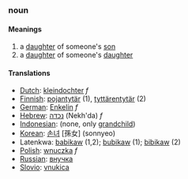 ===noun===
====Meanings====
#a [[daughter]] of someone's [[son]]
#a [[daughter]] of someone's [[daughter]]
====Translations====
*[[Dutch]]: [[kleindochter]] ''f''
*[[Finnish]]: [[pojantytär]] (1), [[tyttärentytär]] (2)
*[[German]]: [[Enkelin]] ''f''
*[[Hebrew]]: [[נכדה]] (Nekh'da) ''f''
*[[Indonesian]]: (none, only [[grandchild]])
*[[Korean]]: [[손녀]] [孫女] (sonnyeo)
*Latenkwa: [[babikaw]] (1,2); [[bubikaw]] (1); [[bibikaw]] (2)
*[[Polish]]: [[wnuczka]] ''f''
*[[Russian]]: [[внучка]]
*[[Slovio]]: [[vnukica]]